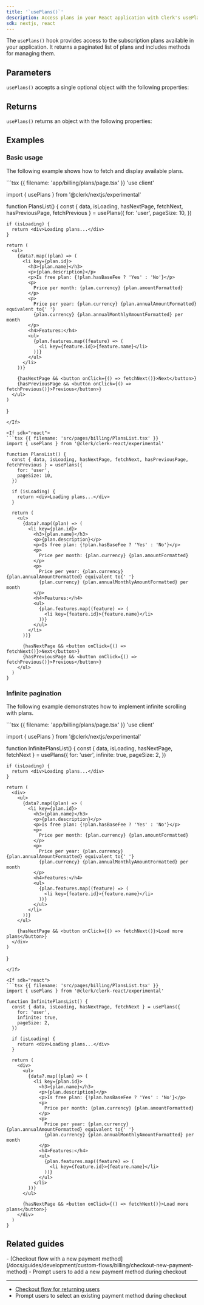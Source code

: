 ```yaml
---
title: '`usePlans()`'
description: Access plans in your React application with Clerk's usePlans() hook.
sdk: nextjs, react
---
```


<Include src="_partials/billing/billing-experimental" />

The `usePlans()` hook provides access to the subscription plans available in your application. It returns a paginated list of plans and includes methods for managing them.

## Parameters

`usePlans()` accepts a single optional object with the following properties:

<Typedoc src="shared/hook-params" />

## Returns

`usePlans()` returns an object with the following properties:

<Typedoc src="shared/use-plans-return" />

## Examples

### Basic usage

The following example shows how to fetch and display available plans.

<If sdk="nextjs">
  ```tsx {{ filename: 'app/billing/plans/page.tsx' }}
  'use client'

  import { usePlans } from '@clerk/nextjs/experimental'

  function PlansList() {
    const { data, isLoading, hasNextPage, fetchNext, hasPreviousPage, fetchPrevious } = usePlans({
      for: 'user',
      pageSize: 10,
    })

    if (isLoading) {
      return <div>Loading plans...</div>
    }

    return (
      <ul>
        {data?.map((plan) => (
          <li key={plan.id}>
            <h3>{plan.name}</h3>
            <p>{plan.description}</p>
            <p>Is free plan: {!plan.hasBaseFee ? 'Yes' : 'No'}</p>
            <p>
              Price per month: {plan.currency} {plan.amountFormatted}
            </p>
            <p>
              Price per year: {plan.currency} {plan.annualAmountFormatted} equivalent to{' '}
              {plan.currency} {plan.annualMonthlyAmountFormatted} per month
            </p>
            <h4>Features:</h4>
            <ul>
              {plan.features.map((feature) => (
                <li key={feature.id}>{feature.name}</li>
              ))}
            </ul>
          </li>
        ))}

        {hasNextPage && <button onClick={() => fetchNext()}>Next</button>}
        {hasPreviousPage && <button onClick={() => fetchPrevious()}>Previous</button>}
      </ul>
    )
  }
  ```
</If>

<If sdk="react">
  ```tsx {{ filename: 'src/pages/billing/PlansList.tsx' }}
  import { usePlans } from '@clerk/clerk-react/experimental'

  function PlansList() {
    const { data, isLoading, hasNextPage, fetchNext, hasPreviousPage, fetchPrevious } = usePlans({
      for: 'user',
      pageSize: 10,
    })

    if (isLoading) {
      return <div>Loading plans...</div>
    }

    return (
      <ul>
        {data?.map((plan) => (
          <li key={plan.id}>
            <h3>{plan.name}</h3>
            <p>{plan.description}</p>
            <p>Is free plan: {!plan.hasBaseFee ? 'Yes' : 'No'}</p>
            <p>
              Price per month: {plan.currency} {plan.amountFormatted}
            </p>
            <p>
              Price per year: {plan.currency} {plan.annualAmountFormatted} equivalent to{' '}
              {plan.currency} {plan.annualMonthlyAmountFormatted} per month
            </p>
            <h4>Features:</h4>
            <ul>
              {plan.features.map((feature) => (
                <li key={feature.id}>{feature.name}</li>
              ))}
            </ul>
          </li>
        ))}

        {hasNextPage && <button onClick={() => fetchNext()}>Next</button>}
        {hasPreviousPage && <button onClick={() => fetchPrevious()}>Previous</button>}
      </ul>
    )
  }
  ```
</If>

### Infinite pagination

The following example demonstrates how to implement infinite scrolling with plans.

<If sdk="nextjs">
  ```tsx {{ filename: 'app/billing/plans/page.tsx' }}
  'use client'

  import { usePlans } from '@clerk/nextjs/experimental'

  function InfinitePlansList() {
    const { data, isLoading, hasNextPage, fetchNext } = usePlans({
      for: 'user',
      infinite: true,
      pageSize: 2,
    })

    if (isLoading) {
      return <div>Loading plans...</div>
    }

    return (
      <div>
        <ul>
          {data?.map((plan) => (
            <li key={plan.id}>
              <h3>{plan.name}</h3>
              <p>{plan.description}</p>
              <p>Is free plan: {!plan.hasBaseFee ? 'Yes' : 'No'}</p>
              <p>
                Price per month: {plan.currency} {plan.amountFormatted}
              </p>
              <p>
                Price per year: {plan.currency} {plan.annualAmountFormatted} equivalent to{' '}
                {plan.currency} {plan.annualMonthlyAmountFormatted} per month
              </p>
              <h4>Features:</h4>
              <ul>
                {plan.features.map((feature) => (
                  <li key={feature.id}>{feature.name}</li>
                ))}
              </ul>
            </li>
          ))}
        </ul>

        {hasNextPage && <button onClick={() => fetchNext()}>Load more plans</button>}
      </div>
    )
  }
  ```
</If>

<If sdk="react">
  ```tsx {{ filename: 'src/pages/billing/PlansList.tsx' }}
  import { usePlans } from '@clerk/clerk-react/experimental'

  function InfinitePlansList() {
    const { data, isLoading, hasNextPage, fetchNext } = usePlans({
      for: 'user',
      infinite: true,
      pageSize: 2,
    })

    if (isLoading) {
      return <div>Loading plans...</div>
    }

    return (
      <div>
        <ul>
          {data?.map((plan) => (
            <li key={plan.id}>
              <h3>{plan.name}</h3>
              <p>{plan.description}</p>
              <p>Is free plan: {!plan.hasBaseFee ? 'Yes' : 'No'}</p>
              <p>
                Price per month: {plan.currency} {plan.amountFormatted}
              </p>
              <p>
                Price per year: {plan.currency} {plan.annualAmountFormatted} equivalent to{' '}
                {plan.currency} {plan.annualMonthlyAmountFormatted} per month
              </p>
              <h4>Features:</h4>
              <ul>
                {plan.features.map((feature) => (
                  <li key={feature.id}>{feature.name}</li>
                ))}
              </ul>
            </li>
          ))}
        </ul>

        {hasNextPage && <button onClick={() => fetchNext()}>Load more plans</button>}
      </div>
    )
  }
  ```
</If>

## Related guides

<Cards>
  - [Checkout flow with a new payment method](/docs/guides/development/custom-flows/billing/checkout-new-payment-method)
  - Prompt users to add a new payment method during checkout

  ---

  - [Checkout flow for returning users](/docs/guides/development/custom-flows/billing/checkout-existing-payment-method)
  - Prompt users to select an existing payment method during checkout
</Cards>

